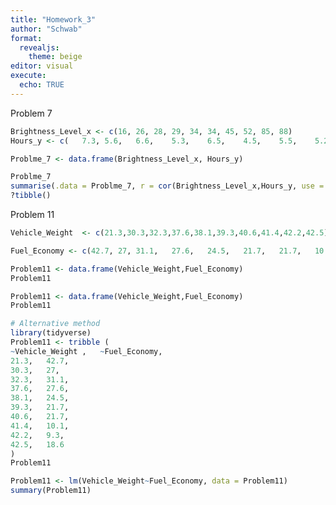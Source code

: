 ```yaml
---
title: "Homework_3"
author: "Schwab"
format: 
  revealjs:
    theme: beige
editor: visual
execute: 
  echo: TRUE
---
```


Problem 7

```r
Brightness_Level_x <- c(16,	26,	28,	29,	34,	34,	45,	52,	85,	88)
Hours_y <- c(	7.3, 5.6,	6.6,	5.3,	6.5,	4.5,	5.5,	5.2,	4.1,	3.3)

Problme_7 <- data.frame(Brightness_Level_x, Hours_y)

Problme_7
summarise(.data = Problme_7, r = cor(Brightness_Level_x,Hours_y, use = "complete.obs"))
?tibble()

```

Problem 11

```r
Vehicle_Weight	<- c(21.3,30.3,32.3,37.6,38.1,39.3,40.6,41.4,42.2,42.5)

Fuel_Economy <- c(42.7,	27,	31.1,	27.6,	24.5,	21.7,	21.7,	10.1,	9.3,	18.6)

Problem11 <- data.frame(Vehicle_Weight,Fuel_Economy)
Problem11

Problem11 <- data.frame(Vehicle_Weight,Fuel_Economy)
Problem11

# Alternative method
library(tidyverse)
Problem11 <- tribble (
~Vehicle_Weight ,	~Fuel_Economy,
21.3,	42.7,
30.3,	27,
32.3,	31.1,
37.6,	27.6,
38.1,	24.5,
39.3,	21.7,
40.6,	21.7,
41.4,	10.1,
42.2,	9.3,
42.5,	18.6
)
Problem11

Problem11 <- lm(Vehicle_Weight~Fuel_Economy, data = Problem11)
summary(Problem11)
```
